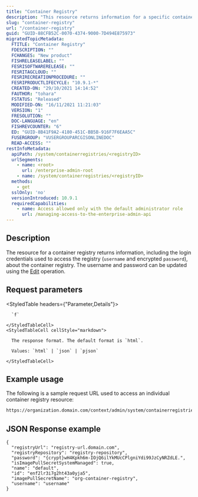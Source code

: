 ```yaml
---
title: "Container Registry"
description: "This resource returns information for a specific container registry, including the login credentials used to access the registry."
slug: "container-registry"
url: "/container-registry"
guid: "GUID-88CFB52C-0070-4374-9000-7D494E875973"
migratedTopicMetadata:
  FTITLE: "Container Registry"
  FDESCRIPTION: ""
  FCHANGES: "New product"
  FISHRELEASELABEL: ""
  FESRISOFTWARERELEASE: ""
  FESRITAGCLOUD: ""
  FESRIRECREATIONPROCEDURE: ""
  FESRIPRODUCTLIFECYCLE: "10.9.1-*"
  CREATED-ON: "29/10/2021 14:14:52"
  FAUTHOR: "tohara"
  FSTATUS: "Released"
  MODIFIED-ON: "16/11/2021 11:21:03"
  VERSION: "1"
  FRESOLUTION: ""
  DOC-LANGUAGE: "en"
  FISHREVCOUNTER: "6"
  ED: "GUID-8B41F9A2-4180-451C-BB5B-916F7F6EAA5C"
  FUSERGROUP: "VUSERGROUPARCGISONLINEDOC"
  READ-ACCESS: ""
restInfoMetadata:
  apiPath: /system/containerregistries/<registryID>
  urlSegments:
    - name: <root>
      url: /enterprise-admin-root
    - name: /system/containerregistries/<registryID>
  methods:
    - get
  sslOnly: 'no'
  versionIntroduced: 10.9.1
  requiredCapabilities:
    - name: Access allowed only with the default administrator role
      url: /managing-access-to-the-enterprise-admin-api
---
```


## Description

The resource for a container registry returns information, including the login credentials used to access the registry (`username` and encrypted `password`), about the container registry. The username and password can be updated using the [Edit](/edit-container-registry) operation.


## Request parameters

<StyledTable headers={"Parameter,Details"}>
  <StyledTableRow>
    <StyledTableCell cellStyle="markdown">

      `f` 

    </StyledTableCell>
    <StyledTableCell cellStyle="markdown">

      The response format. The default format is `html`.

      Values: `html` | `json` | `pjson`

    </StyledTableCell>
  </StyledTableRow>
</StyledTable>


## Example usage

The following is a sample request URL used to access an individual container registry resource:

```markdown
https://organization.domain.com/context/admin/system/containerregistries/enf2lr3i7g2ht43a0yja5?f=pjson
```

## JSON Response example

```other
{
  "registryUrl": "registry-url.domain.com",
  "registryRepository": "registry-repository",
  "password": "{crypt}wH4Kpkh6m-IOjQ6ilYkMUcCPlgniYdi99JzCyNRZdLE.",
  "isImagePullSecretSystemManaged": true,
  "name": "default",
  "id": "enf2lr3i7g2ht43a0yja5",
  "imagePullSecretName": "org-container-registry",
  "username": "username"
}
```